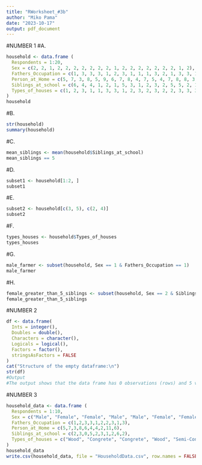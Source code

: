 ```yaml
---
title: "RWorksheet_#3b"
author: "Miko Pama"
date: "2023-10-17"
output: pdf_document
---
```

#NUMBER 1
#A.
```r
household <- data.frame (
  Respondents = 1:20, 
  Sex = c(2, 2, 1, 2, 2, 2, 2, 2, 2, 2, 1, 2, 2, 2, 2, 2, 2, 2, 1, 2), 
  Fathers_Occupation = c(1, 3, 3, 3, 1, 2, 3, 1, 1, 1, 3, 2, 1, 3, 3, 1, 3, 1, 2, 1), 
  Person_at_Home = c(5, 7, 3, 8, 5, 9, 6, 7, 8, 4, 7, 5, 4, 7, 8, 8, 3, 11, 7, 6),
  Siblings_at_school = c(6, 4, 4, 1, 2, 1, 5, 3, 1, 2, 3, 2, 5, 5, 2, 1, 2, 5, 3, 2),
  Types_of_houses = c(1, 2, 3, 1, 1, 3, 3, 1, 2, 3, 2, 3, 2, 2, 3, 3, 3, 3, 3, 2)
)
household
```
#B.
```r
str(household)
summary(household)
```
#C.
```r
mean_siblings <- mean(household$Siblings_at_school)
mean_siblings == 5
```
#D.
```r
subset1 <- household[1:2, ]
subset1
```
#E.
```r
subset2 <- household[c(3, 5), c(2, 4)]
subset2
```
#F.
``` r
types_houses <- household$Types_of_houses
types_houses
```
#G.
```r
male_farmer <- subset(household, Sex == 1 & Fathers_Occupation == 1)
male_farmer
```
#H.
``` r
female_greater_than_5_siblings <- subset(household, Sex == 2 & Siblings_at_school >= 5)
female_greater_than_5_siblings
```

#NUMBER 2
```r
df <- data.frame(
  Ints = integer(),
  Doubles = double(),
  Characters = character(),
  Logicals = logical(),
  Factors = factor(),
  stringsAsFactors = FALSE
)
cat("Structure of the empty dataframe:\n")
str(df)
#Output
#The output shows that the data frame has 0 observations (rows) and 5 variables (columns) with their respective data types. The "Factors" column is empty since there are no levels defined yet.
```
#NUMBER 3
```r
household_data <- data.frame (
  Respondents = 1:10, 
  Sex = c("Male", "Female", "Female", "Male", "Male", "Female", "Female", "Male", "Female", "Male"), 
  Fathers_Occupation = c(1,2,3,3,1,2,2,3,1,3), 
  Person_at_Home = c(5,7,3,8,6,4,4,2,11,6),
  Siblings_at_school = c(2,3,0,5,2,3,1,2,6,2),
  Types_of_houses = c("Wood", "Congrete", "Congrete", "Wood", "Semi-Congrete", "Semi-Congrete", "Wood", "Semi-Congrete", "Semi-Congrete", "Congrete")
)
household_data
write.csv(household_data, file = "HouseholdData.csv", row.names = FALSE)
```

